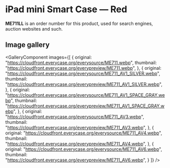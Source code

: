 
# iPad mini Smart Case — Red

<Callout type='info' emoji='👉🏻'>**ME711LL** is an order number for this product, used for search engines, auction websites and such.</Callout>

## Image gallery

<GalleryComponent
    images={[
      {
        original: "https://cloudfront.everycase.org/everysource/ME711.webp",
        thumbnail: "https://cloudfront.everycase.org/everypreview/ME711.webp",
      },
      {
        original: "https://cloudfront.everycase.org/everysource/ME711_AV1_SILVER.webp",
        thumbnail: "https://cloudfront.everycase.org/everypreview/ME711_AV1_SILVER.webp",
      },
      {
        original: "https://cloudfront.everycase.org/everysource/ME711_AV1_SPACE_GRAY.webp",
        thumbnail: "https://cloudfront.everycase.org/everypreview/ME711_AV1_SPACE_GRAY.webp",
      },
      {
        original: "https://cloudfront.everycase.org/everysource/ME711_AV3.webp",
        thumbnail: "https://cloudfront.everycase.org/everypreview/ME711_AV3.webp",
      },
      {
        original: "https://cloudfront.everycase.org/everysource/ME711_AV4.webp",
        thumbnail: "https://cloudfront.everycase.org/everypreview/ME711_AV4.webp",
      },
      {
        original: "https://cloudfront.everycase.org/everysource/ME711_AV6.webp",
        thumbnail: "https://cloudfront.everycase.org/everypreview/ME711_AV6.webp",
      }
    ]}
  />
